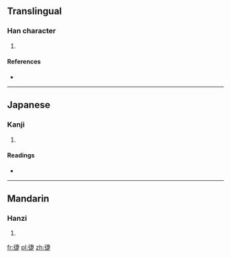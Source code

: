 ==Translingual==

===Han character===
{{Han char|rn=60|rad=彳|as=08|sn=11|four=|canj=竹人十中人 (HOJLO)|ids=⿰[[彳]][[疌]]}}

# {{defn|Han|sort=彳08}}

====References====
* {{Han ref|kx=0369.040|dkj=10161|dj=0694.030|hdz=20827.070|uh=5FA2|ud=24482}}

----

==Japanese==

===Kanji===
{{ja-kanji|grade=|rs=彳08}}

# {{defn|lang=ja|sort=彳08}}

====Readings====
* {{ja-readings|on=[[しょう]] (shō)|kun=}}

----

==Mandarin==

===Hanzi===
{{cmn-hanzi|pin=[[xiè]] ([[xie4]]), [[fòu]] ([[fou4]]), [[fù]] ([[fu4]])|wg=hsieh<sup>4</sup>, fou<sup>4</sup>, fu<sup>4</sup>}}

# {{defn|lang=cmn|sort=彳08}}

[[fr:徢]]
[[pl:徢]]
[[zh:徢]]